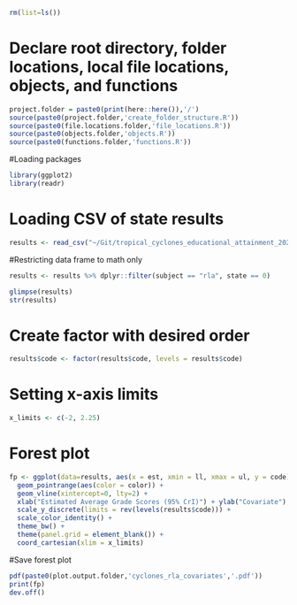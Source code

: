 ```r
rm(list=ls())
```

# Declare root directory, folder locations, local file locations, objects, and functions
```r
project.folder = paste0(print(here::here()),'/')
source(paste0(project.folder,'create_folder_structure.R'))
source(paste0(file.locations.folder,'file_locations.R'))
source(paste0(objects.folder,'objects.R'))
source(paste0(functions.folder,'functions.R'))
```

#Loading packages
```r
library(ggplot2)
library(readr)
```

# Loading CSV of state results
```r
results <- read_csv("~/Git/tropical_cyclones_educational_attainment_2022/output/model_output/cyclones_did_national.csv")
```

#Restricting data frame to math only 
```r
results <- results %>% dplyr::filter(subject == "rla", state == 0) 

glimpse(results)
str(results)
```

# Create factor with desired order
```r
results$code <- factor(results$code, levels = results$code)
```

# Setting x-axis limits
```r
x_limits <- c(-2, 2.25)
```

# Forest plot 
```r
fp <- ggplot(data=results, aes(x = est, xmin = ll, xmax = ul, y = code)) +
  geom_pointrange(aes(color = color)) + 
  geom_vline(xintercept=0, lty=2) +  
  xlab("Estimated Average Grade Scores (95% CrI)") + ylab("Covariate") +
  scale_y_discrete(limits = rev(levels(results$code))) + 
  scale_color_identity() + 
  theme_bw() + 
  theme(panel.grid = element_blank()) + 
  coord_cartesian(xlim = x_limits)
```

#Save forest plot
```r
pdf(paste0(plot.output.folder,'cyclones_rla_covariates','.pdf'))
print(fp)
dev.off()
```


